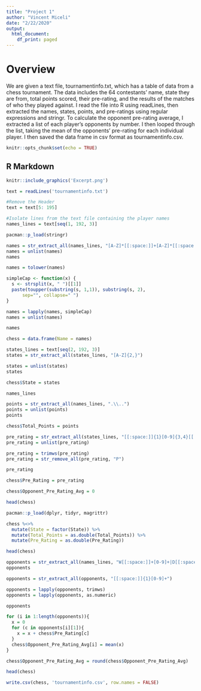 ---
title: "Project 1"
author: "Vincent Miceli"
date: "2/22/2020"
output:
  html_document:
    df_print: paged
---
# Overview 

We are given a text file, tournamentinfo.txt, which has a table of data from a chess tournament.  The data includes the 64 contestants' name, state they are from, total points scored, their pre-rating, and the results of the matches of who they played against.  I read the file into R using readLines, then extracted the names, states, points, and pre-ratings using regular expressions and stringr.  To calculate the opponent pre-rating average, I extracted a list of each player's opponents by number.  I then looped through the list, taking the mean of the opponents' pre-rating for each individual player.  I then saved the data frame in csv format as tournamentinfo.csv.

```{r setup, include=FALSE}
knitr::opts_chunk$set(echo = TRUE)
```

## R Markdown

```{r pressure, echo=FALSE, fig.cap="", out.width = '100%'}
knitr::include_graphics('Excerpt.png')
```

```{r}
text = readLines('tournamentinfo.txt')

#Remove the Header
text = text[5: 195]

#Isolate lines from the text file containing the player names
names_lines = text[seq(1, 192, 3)]

pacman::p_load(stringr)

names = str_extract_all(names_lines, "[A-Z]*[[:space:]]+[A-Z]*[[:space:]]*[A-Z]*[[:space:]]*[A-Z]+")
names = unlist(names)
names
```

```{r}
names = tolower(names)

simpleCap <- function(x) {
  s <- strsplit(x, " ")[[1]]
  paste(toupper(substring(s, 1,1)), substring(s, 2),
      sep="", collapse=" ")
}

names = lapply(names, simpleCap)
names = unlist(names)

names
```

```{r}
chess = data.frame(Name = names)
```

```{r}
states_lines = text[seq(2, 192, 3)]
states = str_extract_all(states_lines, "[A-Z]{2,}")

states = unlist(states)
states
```

```{r}
chess$State = states
```

```{r}
names_lines

points = str_extract_all(names_lines, ".\\..")
points = unlist(points)
points
```

```{r}
chess$Total_Points = points
```

```{r}
pre_rating = str_extract_all(states_lines, "[[:space:]]{1}[0-9]{3,4}[[:space:]]{1}|[[:space:]]{1}[0-9]{3,4}P")
pre_rating = unlist(pre_rating)

pre_rating = trimws(pre_rating)
pre_rating = str_remove_all(pre_rating, "P")

pre_rating
```

```{r}
chess$Pre_Rating = pre_rating
```

```{r}
chess$Opponent_Pre_Rating_Avg = 0

head(chess)
```

```{r}
pacman::p_load(dplyr, tidyr, magrittr)
```

```{r}
chess %<>%
  mutate(State = factor(State)) %>%
  mutate(Total_Points = as.double(Total_Points)) %>%
  mutate(Pre_Rating = as.double(Pre_Rating))

head(chess)
```

```{r}
opponents = str_extract_all(names_lines, "W[[:space:]]+[0-9]+|D[[:space:]]+[0-9]+|L[[:space:]]+[0-9]+")
opponents
```

```{r}
opponents = str_extract_all(opponents, "[[:space:]]{1}[0-9]+")
```

```{r}
opponents = lapply(opponents, trimws)
opponents = lapply(opponents, as.numeric)
```

```{r}
opponents
```

```{r}
for (i in 1:length(opponents)){
  x = 0
  for (c in opponents[i][1]){
    x = x + chess$Pre_Rating[c]
  }
  chess$Opponent_Pre_Rating_Avg[i] = mean(x)
}

chess$Opponent_Pre_Rating_Avg = round(chess$Opponent_Pre_Rating_Avg)
```

```{r}
head(chess)
```

```{r}
write.csv(chess, 'tournamentinfo.csv', row.names = FALSE)
```

